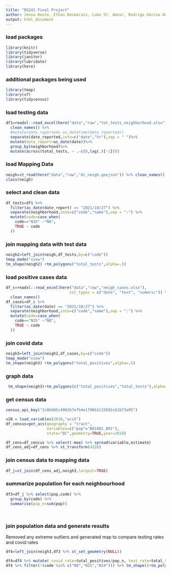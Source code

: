 ---
title: "DS241 Final Project"
author: Jenna Keute, Ethan Desmarais, Luke St. Amour, Rodrigo Vecino De Haro
output: html_document
---


### load packages

```{r}
library(knitr)
library(tidyverse)
library(janitor)
library(lubridate)
library(here)
```


### additional packages being used

```{r message=FALSE, warning=FALSE}
library(tmap)
library(sf)
library(tidycensus)
```

### load testing data

```{r message=FALSE, warning=FALSE}
df1=readxl::read_excel(here("data","raw","tot_tests_neighborhood.xlsx")) %>% 
  clean_names() %>%
  #mutate(date_reported= as_datetime(date_reported))
  separate(date_reported,into=c("date","hr"),sep = " ")%>%
  mutate(date_report=as_date(date))%>%
  group_by(neighborhood)%>%
  mutate(across(total_tests, ~ .-c(0,lag(.)[-1])))
```


### load Mapping Data

```{r message=FALSE, warning=FALSE}
neigh=st_read(here("data","raw","dc_neigh.geojson")) %>% clean_names()
class(neigh)
```

### select and clean data

```{r}
df_tests=df1 %>%
  filter(as_date(date_report) == "2021/10/27") %>% 
  separate(neighborhood,into=c("code","name"),sep = ":") %>% 
  mutate(code=case_when(
    code=="N35" ~"N0",
    TRUE ~ code
  ))
```

### join mapping data with test data

```{r message=FALSE, warning=FALSE}
neigh2=left_join(neigh,df_tests,by=c("code")) 
tmap_mode("view")
tm_shape(neigh2) +tm_polygons("total_tests",alpha=.5)
```

### load positive cases data

```{r message=FALSE, warning=FALSE}
df_c=readxl::read_excel(here("data","raw","neigh_cases.xlsx"),
                            col_types = c("date", "text", "numeric")) %>% 
  clean_names() 
df_cases=df_c %>%
  filter(as_date(date) == "2021/10/27") %>% 
  separate(neighborhood,into=c("code","name"),sep = ":") %>%
  mutate(code=case_when(
    code=="N35" ~"N0",
    TRUE ~ code
  ))
```

### join covid data

```{r}
neigh3=left_join(neigh2,df_cases,by=c("code")) 
tmap_mode("view")
tm_shape(neigh3) +tm_polygons("total_positives",alpha=.5)
```

### graph data

```{r}
 tm_shape(neigh3)+tm_polygons(c("total_positives","total_tests"),alpha=.5)
```

### get census data

```{r}
census_api_key("2c8b9d5c4902b7efb4e1f98b2c23692cb1b73e95")

v20 = load_variables(2018,"acs5")
df_cencus=get_acs(geography = "tract",
                  variables=c("pop"="B01001_001"),
                  state="DC",geometry=TRUE,year=2018) 

df_cens=df_cencus %>% select(-moe) %>% spread(variable,estimate) 
df_cens_adj=df_cens %>% st_transform(4326)
```

### join census data to mapping data

```{r}
df_j=st_join(df_cens_adj,neigh3,largest=TRUE)
```

### summarize population for each neighbourhood

```{r}
df3=df_j %>% select(pop,code) %>%
  group_by(code) %>%
  summarise(pop_n=sum(pop))
            
            
```

### join population data and generate results

Removed any extreme outliers and generated map to compare testing rates and covid rates

```{r}
df4=left_join(neigh3,df3 %>% st_set_geometry(NULL))

df4=df4 %>% mutate( covid_rate=total_positives/pop_n, test_rate=total_tests/pop_n)
df4 %>% filter(!(code %in% c("N0","N15","N24"))) %>% tm_shape()+tm_polygons(c("covid_rate","test_rate"))
```


